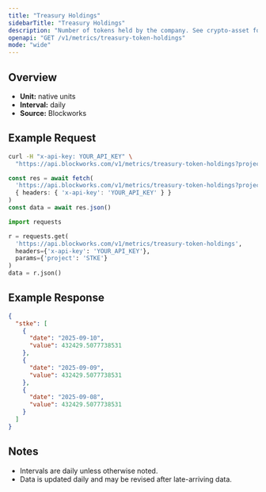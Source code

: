 ```yaml
---
title: "Treasury Holdings"
sidebarTitle: "Treasury Holdings"
description: "Number of tokens held by the company. See crypto-asset for asset indicator"
openapi: "GET /v1/metrics/treasury-token-holdings"
mode: "wide"
---
```


## Overview

- **Unit:** native units
- **Interval:** daily
- **Source:** Blockworks

## Example Request

<CodeGroup>

```bash cURL
curl -H "x-api-key: YOUR_API_KEY" \
  "https://api.blockworks.com/v1/metrics/treasury-token-holdings?project=STKE"
```

```typescript TypeScript
const res = await fetch(
  'https://api.blockworks.com/v1/metrics/treasury-token-holdings?project=STKE',
  { headers: { 'x-api-key': 'YOUR_API_KEY' } }
)
const data = await res.json()
```

```python Python
import requests

r = requests.get(
  'https://api.blockworks.com/v1/metrics/treasury-token-holdings',
  headers={'x-api-key': 'YOUR_API_KEY'},
  params={'project': 'STKE'}
)
data = r.json()
```

</CodeGroup>

## Example Response

```json
{
  "stke": [
    {
      "date": "2025-09-10",
      "value": 432429.5077738531
    },
    {
      "date": "2025-09-09",
      "value": 432429.5077738531
    },
    {
      "date": "2025-09-08",
      "value": 432429.5077738531
    }
  ]
}
```

## Notes
- Intervals are daily unless otherwise noted.
- Data is updated daily and may be revised after late-arriving data.